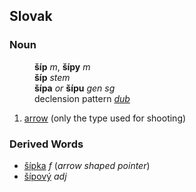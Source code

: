 == Slovak ==
=== Noun ===
:'''šíp''' ''m'', '''šípy''' ''m''
:'''šíp''' ''stem''
:'''šípa''' ''or'' '''šípu''' ''gen sg''
:declension pattern ''[[Slovak declension pattern dub|dub]]''
# [[arrow]] (only the type used for shooting)
=== Derived Words ===
* [[šípka#Slovak|šípka]] ''f'' (''arrow shaped pointer'')
* [[šípový]] ''adj''